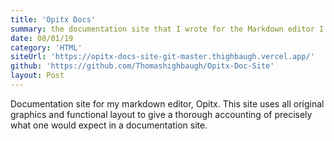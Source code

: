 ```yaml
---
title: 'Opitx Docs'
summary: the documentation site that I wrote for the Markdown editor I put together for Linux using Electron
date: 08/01/19
category: 'HTML'
siteUrl: 'https://opitx-docs-site-git-master.thighbaugh.vercel.app/'
github: 'https://github.com/Thomashighbaugh/Opitx-Doc-Site'
layout: Post
---
```


Documentation site for my markdown editor, Opitx. This site uses all original graphics and functional layout to give a thorough accounting of precisely what one would expect in a documentation site.
